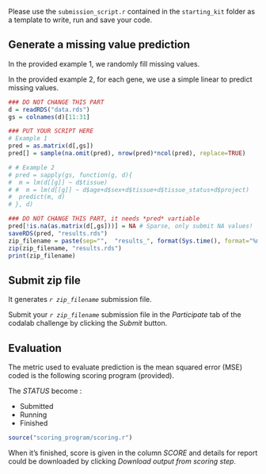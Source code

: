Please use the `submission_script.r` contained in the `starting_kit` folder as a template to write, run and save your code.


## Generate a missing value prediction

In the provided example 1, we randomly fill missing values.

In the provided example 2, for each gene, we use a simple linear to predict missing values.



```r
### DO NOT CHANGE THIS PART
d = readRDS("data.rds")
gs = colnames(d)[11:31]

### PUT YOUR SCRIPT HERE
# Example 1
pred = as.matrix(d[,gs])
pred[] = sample(na.omit(pred), nrow(pred)*ncol(pred), replace=TRUE)

# # Example 2
# pred = sapply(gs, function(g, d){
#  m = lm(d[[g]] ~ d$tissue)
# #  m = lm(d[[g]] ~ d$age+d$sex+d$tissue+d$tissue_status+d$project)
#  predict(m, d)
# }, d)

### DO NOT CHANGE THIS PART, it needs *pred* vartiable
pred[!is.na(as.matrix(d[,gs]))] = NA # Sparse, only submit NA values!
saveRDS(pred, "results.rds")
zip_filename = paste(sep="",  "results_", format(Sys.time(), format="%m_%d_%Y_%s"), ".zip")
zip(zip_filename, "results.rds")
print(zip_filename)
```

## Submit zip file

It generates *`r zip_filename`* submission file.

Submit your *`r zip_filename`* submission file in the *Participate* tab of the codalab challenge by clicking the *Submit* button.


## Evaluation

The metric used to evaluate prediction is the mean squared error (MSE) coded is the following scoring program (provided).

The *STATUS* become : 

  - Submitted	
  - Running
  - Finished

```r
source("scoring_program/scoring.r")
```

When it’s finished, score is given in the column *SCORE* and details for report could be downloaded by clicking *Download output from scoring step*.



